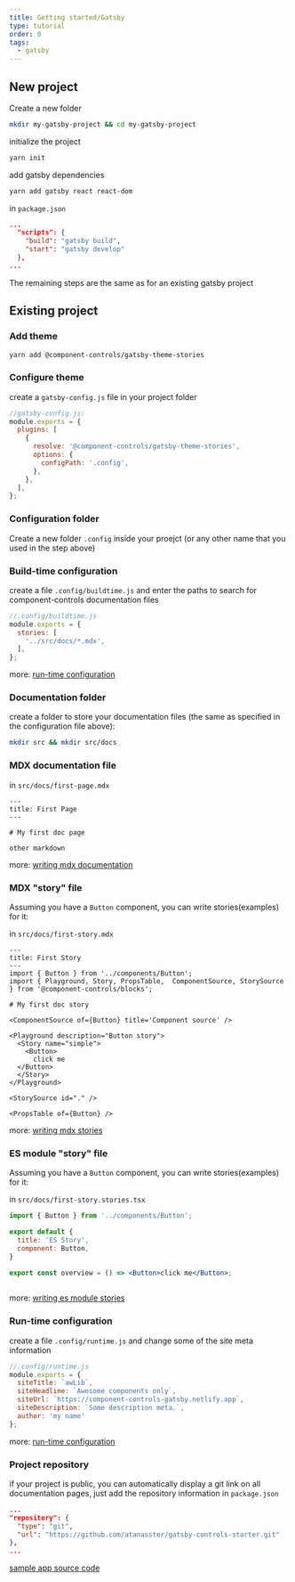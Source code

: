 ```yaml
---
title: Getting started/Gatsby
type: tutorial
order: 0
tags:
  - gatsby
---
```


## New project 

Create a new folder

```sh
mkdir my-gatsby-project && cd my-gatsby-project
```

initialize the project

```sh
yarn init
```

add gatsby dependencies

```sh
yarn add gatsby react react-dom
```

in `package.json`
```json
...
  "scripts": {
    "build": "gatsby build",
    "start": "gatsby develop"
  },
...
```

The remaining steps are the same as for an existing gatsby project

## Existing project

### Add theme

```sh
yarn add @component-controls/gatsby-theme-stories
```

### Configure theme

create a `gatsby-config.js` file in your project folder
```js
//gatsby-config.js:
module.exports = {
  plugins: [
    {
      resolve: '@component-controls/gatsby-theme-stories',
      options: {
        configPath: '.config',
      },
    },
  ],
};
```

### Configuration folder

Create a new folder `.config` inside your proejct (or any other name that you used in the step above)


### Build-time configuration

create a file `.config/buildtime.js` and enter the paths to search for component-controls documentation files

```js
//.config/buildtime.js
module.exports = {
  stories: [
    '../src/docs/*.mdx',
  ],
};
```
more: [run-time configuration](/configuration/buildtime/)

### Documentation folder

create a folder to store your documentation files (the same as specified in the configuration file above):
```sh
mkdir src && mkdir src/docs
```

### MDX documentation file

in `src/docs/first-page.mdx`

```mdx
---
title: First Page
---

# My first doc page

other markdown
```

more: [writing mdx documentation](/tutorial/mdx-documentation)


### MDX "story" file

Assuming you have a `Button` component, you can write stories(examples) for it:

in `src/docs/first-story.mdx`

```mdx
---
title: First Story
---
import { Button } from '../components/Button';
import { Playground, Story, PropsTable,  ComponentSource, StorySource  } from '@component-controls/blocks';

# My first doc story

<ComponentSource of={Button} title='Component source' />

<Playground description="Button story">
  <Story name="simple">
    <Button>
      click me
  </Button>
  </Story>
</Playground>

<StorySource id="." />

<PropsTable of={Button} />
```

more: [writing mdx stories](/tutorial/mdx-stories)

### ES module "story" file

Assuming you have a `Button` component, you can write stories(examples) for it:

in `src/docs/first-story.stories.tsx`

```jsx
import { Button } from '../components/Button';

export default {
  title: 'ES Story',
  component: Button,
}

export const overview = () => <Button>click me</Button>;
 
```

more: [writing es module stories](/tutorial/esmodules-stories)


### Run-time configuration

create a file `.config/runtime.js` and change some of the site meta information

```js
//.config/runtime.js
module.exports = {
  siteTitle: `awLib`,
  siteHeadline: `Awesome components only`,
  siteUrl: `https://component-controls-gatsby.netlify.app`,
  siteDescription: `Some description meta.`,
  author: 'my name'
};
```

more: [run-time configuration](/configuration/runtime/)


### Project repository

if your project is public, you can automatically display a git link on all documentation pages, just add the repository information in `package.json`

```json
...
"repository": {
  "type": "git",
  "url": "https://github.com/atanasster/gatsby-controls-starter.git"
},
...
```

[sample app source code](https://github.com/atanasster/gatsby-controls-starter)
